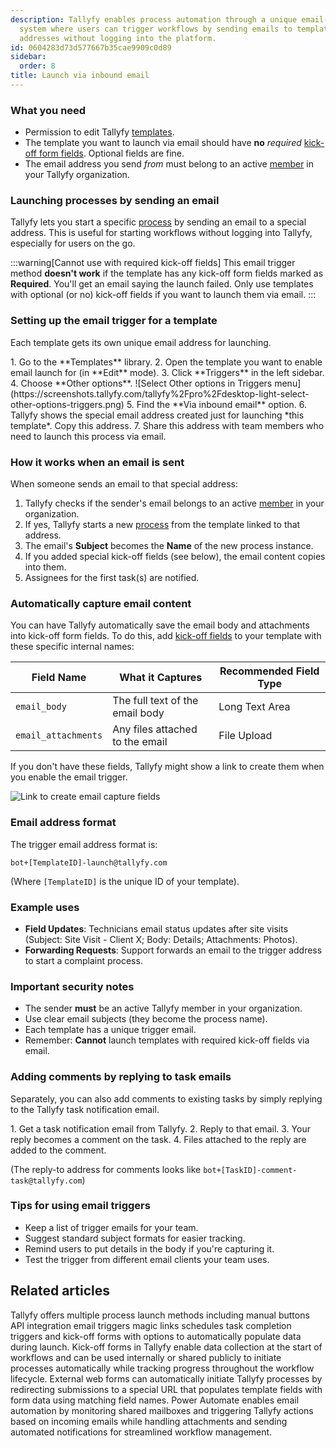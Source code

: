 ```yaml
---
description: Tallyfy enables process automation through a unique email-based launch
  system where users can trigger workflows by sending emails to template-specific
  addresses without logging into the platform.
id: 0604283d73d577667b35cae9909c0d89
sidebar:
  order: 8
title: Launch via inbound email
---
```



### What you need

*   Permission to edit Tallyfy [templates](/products/pro/documenting/templates/).
*   The template you want to launch via email should have **no** *required* [kick-off form fields](/products/pro/launching/triggers/kick-off-forms/). Optional fields are fine.
*   The email address you send *from* must belong to an active [member](/products/pro/documenting/members/) in your Tallyfy organization.

### Launching processes by sending an email

Tallyfy lets you start a specific [process](/products/pro/tracking-and-tasks/processes/) by sending an email to a special address. This is useful for starting workflows without logging into Tallyfy, especially for users on the go.

:::warning[Cannot use with required kick-off fields]
This email trigger method **doesn't work** if the template has any kick-off form fields marked as **Required**. You'll get an email saying the launch failed. Only use templates with optional (or no) kick-off fields if you want to launch them via email.
:::

### Setting up the email trigger for a template

Each template gets its own unique email address for launching.

<Steps>
1. Go to the **Templates** library.
2. Open the template you want to enable email launch for (in **Edit** mode).
3. Click **Triggers** in the left sidebar.
4. Choose **Other options**.
   ![Select Other options in Triggers menu](https://screenshots.tallyfy.com/tallyfy%2Fpro%2Fdesktop-light-select-other-options-triggers.png)
5. Find the **Via inbound email** option.
6. Tallyfy shows the special email address created just for launching *this template*. Copy this address.
7. Share this address with team members who need to launch this process via email.
</Steps>

### How it works when an email is sent

When someone sends an email to that special address:

1. Tallyfy checks if the sender's email belongs to an active [member](/products/pro/documenting/members/) in your organization.
2. If yes, Tallyfy starts a new [process](/products/pro/tracking-and-tasks/processes/) from the template linked to that address.
3. The email's **Subject** becomes the **Name** of the new process instance.
4. If you added special kick-off fields (see below), the email content copies into them.
5. Assignees for the first task(s) are notified.

### Automatically capture email content

You can have Tallyfy automatically save the email body and attachments into kick-off form fields. To do this, add [kick-off fields](/products/pro/launching/triggers/kick-off-forms/) to your template with these specific internal names:

| Field Name              | What it Captures                  | Recommended Field Type |
|-------------------------|-----------------------------------|------------------------|
| `email_body`            | The full text of the email body   | Long Text Area         |
| `email_attachments`     | Any files attached to the email | File Upload            |

If you don't have these fields, Tallyfy might show a link to create them when you enable the email trigger.

![Link to create email capture fields](https://screenshots.tallyfy.com/tallyfy%2Fpro%2Fdesktop-light-create-email-fields.png)

### Email address format

The trigger email address format is:

```text
bot+[TemplateID]-launch@tallyfy.com
```

(Where `[TemplateID]` is the unique ID of your template).

### Example uses

*   **Field Updates**: Technicians email status updates after site visits (Subject: Site Visit - Client X; Body: Details; Attachments: Photos).
*   **Forwarding Requests**: Support forwards an email to the trigger address to start a complaint process.

### Important security notes

*   The sender **must** be an active Tallyfy member in your organization.
*   Use clear email subjects (they become the process name).
*   Each template has a unique trigger email.
*   Remember: **Cannot** launch templates with required kick-off fields via email.

### Adding comments by replying to task emails

Separately, you can also add comments to existing tasks by simply replying to the Tallyfy task notification email.

<Steps>
1. Get a task notification email from Tallyfy.
2. Reply to that email.
3. Your reply becomes a comment on the task.
4. Files attached to the reply are added to the comment.
</Steps>

(The reply-to address for comments looks like `bot+[TaskID]-comment-task@tallyfy.com`)

### Tips for using email triggers

- Keep a list of trigger emails for your team.
- Suggest standard subject formats for easier tracking.
- Remind users to put details in the body if you're capturing it.
- Test the trigger from different email clients your team uses.


## Related articles
<CardGrid>
<LinkTitleCard header="<b>Launching > Triggers</b>" href="/products/pro/launching/triggers/" > Tallyfy offers multiple process launch methods including manual buttons API integration email triggers magic links schedules task completion triggers and kick-off forms with options to automatically populate data during launch. </LinkTitleCard>
<LinkTitleCard header="<b>Triggers > Launch via a kick-off form</b>" href="/products/pro/launching/triggers/kick-off-forms/" > Kick-off forms in Tallyfy enable data collection at the start of workflows and can be used internally or shared publicly to initiate processes automatically while tracking progress throughout the workflow lifecycle. </LinkTitleCard>
<LinkTitleCard header="<b>Launching > Launch a process from a web form</b>" href="/products/pro/launching/how-to-launch-a-tallyfy-process-from-a-webform/" > External web forms can automatically initiate Tallyfy processes by redirecting submissions to a special URL that populates template fields with form data using matching field names. </LinkTitleCard>
<LinkTitleCard header="<b>Power Automate > Working with email automation in Power Automate</b>" href="/products/pro/integrations/middleware/power-automate/working-with-email-automation-in-power-automate/" > Power Automate enables email automation by monitoring shared mailboxes and triggering Tallyfy actions based on incoming emails while handling attachments and sending automated notifications for streamlined workflow management. </LinkTitleCard>
</CardGrid>